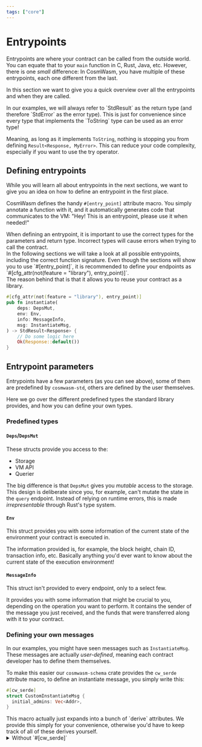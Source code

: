 ```yaml
---
tags: ["core"]
---
```



# Entrypoints

Entrypoints are where your contract can be called from the outside world. You can equate that to
your `main` function in C, Rust, Java, etc. However, there is one _small_ difference: In CosmWasm,
you have multiple of these entrypoints, each one different from the last.

In this section we want to give you a quick overview over all the entrypoints and when they are
called.

<Callout>
  In our examples, we will always refer to `StdResult` as the return type (and therefore `StdError` as the error type).
  This is just for convenience since every type that implements the `ToString` type can be used as an error type!

Meaning, as long as it implements `ToString`, nothing is stopping you from defining
`Result<Response, MyError>`. This can reduce your code complexity, especially if you want to use the
try operator.

</Callout>

## Defining entrypoints

While you will learn all about entrypoints in the next sections, we want to give you an idea on how
to define an entrypoint in the first place.

CosmWasm defines the handy `#[entry_point]` attribute macro. You simply annotate a function with it,
and it automatically generates code that communicates to the VM: "Hey! This is an entrypoint, please
use it when needed!"

<Callout>
  When defining an entrypoint, it is important to use the correct types for the parameters and
  return type. Incorrect types will cause errors when trying to call the contract.
  <br /> In the following sections we will take a look at all possible entrypoints, including the
  correct function signature.
</Callout>

<Callout>
  Even though the sections will show you to use `#[entry_point]`, it is recommended to define your
  endpoints as `#[cfg_attr(not(feature = "library"), entry_point)]`.
  <br /> The reason behind that is that it allows you to reuse your contract as a library.
</Callout>

```rust template="core"
#[cfg_attr(not(feature = "library"), entry_point)]
pub fn instantiate(
    deps: DepsMut,
    env: Env,
    info: MessageInfo,
    msg: InstantiateMsg,
) -> StdResult<Response> {
    // Do some logic here
    Ok(Response::default())
}
```

## Entrypoint parameters

Entrypoints have a few parameters (as you can see above), some of them are predefined by
`cosmwasm-std`, others are defined by the user themselves.

Here we go over the different predefined types the standard library provides, and how you can define
your own types.

### Predefined types

#### `Deps`/`DepsMut`

These structs provide you access to the:

- Storage
- VM API
- Querier

The big difference is that `DepsMut` gives you _mutable_ access to the storage. This design is
deliberate since you, for example, can't mutate the state in the `query` endpoint. Instead of
relying on runtime errors, this is made _irrepresentable_ through Rust's type system.

#### `Env`

This struct provides you with some information of the current state of the environment your contract
is executed in.

The information provided is, for example, the block height, chain ID, transaction info, etc.
Basically anything you'd ever want to know about the current state of the execution environment!

#### `MessageInfo`

This struct isn't provided to every endpoint, only to a select few.

It provides you with some information that might be crucial to you, depending on the operation you
want to perform. It contains the sender of the message you just received, and the funds that were
transferred along with it to your contract.

### Defining your own messages

In our examples, you might have seen messages such as `InstantiateMsg`. These messages are actually
_user-defined_, meaning each contract developer has to define them themselves.

To make this easier our `cosmwasm-schema` crate provides the `cw_serde` attribute macro, to define
an instantiate message, you simply write this:

```rust filename="instantiate.rs" template="core"
#[cw_serde]
struct CustomInstantiateMsg {
  initial_admins: Vec<Addr>,
}
```

<Callout>
  This macro actually just expands into a bunch of `derive` attributes.
  We provide this simply for your convenience, otherwise you'd have to keep track of all of these derives yourself.

  <details>
    <summary>Without `#[cw_serde]`</summary>

```rust filename="instantiate.rs" template="core"
#[derive(
  serde::Serialize,
  serde::Deserialize,
  Clone,
  Debug,
  PartialEq,
  schemars::JsonSchema
)]
struct CustomInstantiateMsg {
  initial_admins: Vec<Addr>,
}
```

  </details>
</Callout>
